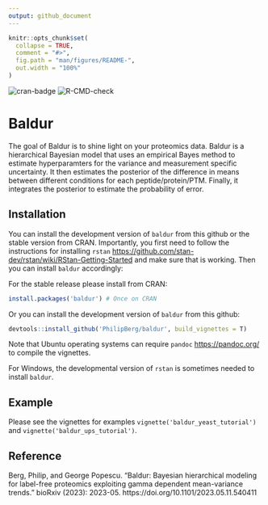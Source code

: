 ```yaml
---
output: github_document
---
```


<!-- README.md is generated from README.Rmd. Please edit that file -->

```r
knitr::opts_chunk$set(
  collapse = TRUE,
  comment = "#>",
  fig.path = "man/figures/README-",
  out.width = "100%"
)
```
<!-- badges: start -->
![cran-badge](http://www.r-pkg.org/badges/version/baldur)
![R-CMD-check](https://github.com/PhilipBerg/baldur/actions/workflows/check-standard.yaml/badge.svg)
<!-- badges: end -->

# Baldur

The goal of Baldur is to shine light on your proteomics data.
Baldur is a hierarchical Bayesian model that uses an empirical Bayes method to estimate hyperparamters for the variance and measurement specific uncertainty.
It then estimates the posterior of the difference in means between different conditions for each peptide/protein/PTM.
Finally, it integrates the posterior to estimate the probability of error.

## Installation
You can install the development version of `baldur` from this github or the stable version from CRAN.
Importantly, you first need to follow the instructions for installing `rstan` [https://github.com/stan-dev/rstan/wiki/RStan-Getting-Started](https://github.com/stan-dev/rstan/wiki/RStan-Getting-Started) and make sure that is working.
Then you can install `baldur` accordingly:

For the stable release please install from CRAN:
```r
install.packages('baldur') # Once on CRAN
```

Or you can install the development version of `baldur` from this github:
```r
devtools::install_github('PhilipBerg/baldur', build_vignettes = T)
```

Note that Ubuntu operating systems can require `pandoc` [https://pandoc.org/](https://pandoc.org/) to compile the vignettes.

For Windows, the developmental version of `rstan` is sometimes needed to install `baldur`.

## Example

Please see the vignettes for examples `vignette('baldur_yeast_tutorial')` and `vignette('baldur_ups_tutorial')`.

## Reference
Berg, Philip, and George Popescu. "Baldur: Bayesian hierarchical modeling for label-free proteomics exploiting gamma dependent mean-variance trends." bioRxiv (2023): 2023-05.
https://doi.org/10.1101/2023.05.11.540411
